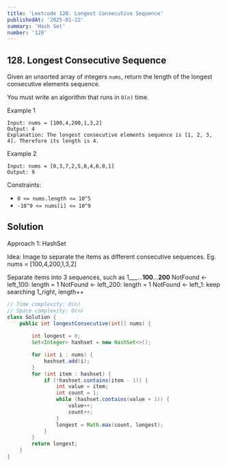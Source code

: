 ```yaml
---
title: 'Leetcode 128. Longest Consecutive Sequence'
publishedAt: '2025-01-22'
summary: 'Hash Set'
number: '128'
---
```


## 128. Longest Consecutive Sequence

Given an unsorted array of integers `nums`, return the length of the longest consecutive elements sequence.

You must write an algorithm that runs in `O(n)` time.


Example 1
`````
Input: nums = [100,4,200,1,3,2]
Output: 4
Explanation: The longest consecutive elements sequence is [1, 2, 3, 4]. Therefore its length is 4.
`````

Example 2
`````
Input: nums = [0,3,7,2,5,8,4,6,0,1]
Output: 9
`````


Constraints:

- `0 <= nums.length <= 10^5`
- `-10^9 <= nums[i] <= 10^9`


## Solution
Approach 1: HashSet

Idea: Image to separate the items as different consecutive sequences.
Eg. nums = [100,4,200,1,3,2]

Separate items into 3 sequences, such as 1___...__100__...__200__
NotFound <- left_100: length = 1
NotFound <- left_200: length = 1
NotFound <- left_1: keep searching 1_right, length++

````JAVA
// Time complexity: O(n)
// Space complexity: O(n)
class Solution {
    public int longestConsecutive(int[] nums) {
        
        int longest = 0;
        Set<Integer> hashset = new HashSet<>();

        for (int i : nums) {
            hashset.add(i);
        }
        for (int item : hashset) {
            if (!hashset.contains(item - 1)) {
                int value = item;
                int count = 1;
                while (hashset.contains(value + 1)) {
                    value++;
                    count++;
                }
                longest = Math.max(count, longest);
            }            
        }
        return longest;
    }
}
````